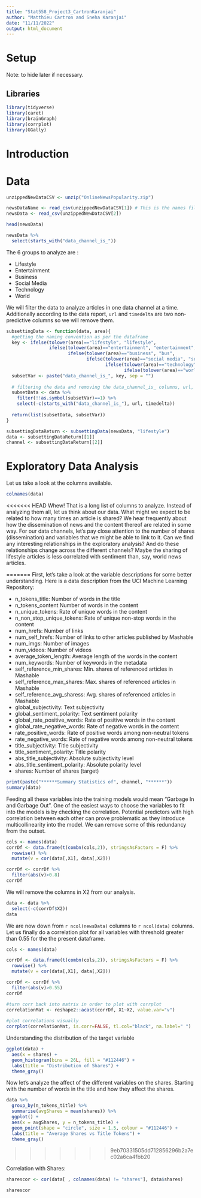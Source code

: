 ```yaml
---
title: "Stat558_Project3_CartronKaranjai"
author: "Matthieu Cartron and Sneha Karanjai"
date: "11/11/2022"
output: html_document
---
```


# Setup

Note: to hide later if necessary.

## Libraries

```r
library(tidyverse)
library(caret)
library(brainGraph)
library(corrplot)
library(GGally)
```

# Introduction

# Data

```r
unzippedNewDataCSV <- unzip("OnlineNewsPopularity.zip")

newsDataName <- read_csv(unzippedNewDataCSV[1]) # This is the names file
newsData <- read_csv(unzippedNewDataCSV[2])

head(newsData)
```

```r
newsData %>% 
  select(starts_with("data_channel_is_"))
```
The 6 groups to analyze are : 

- Lifestyle 
- Entertainment 
- Business
- Social Media 
- Technology 
- World 

We will filter the data to analyze articles in one data channel at a time. Additionally according to the data report, `url` and `timedelta` are two non-predictive columns so we will remove them.

```r
subsettingData <- function(data, area){
  #getting the naming convention as per the dataframe
  key <- ifelse(tolower(area)=="lifestyle", "lifestyle",
                ifelse(tolower(area)=="entertainment", "entertainment",
                       ifelse(tolower(area)=="business", "bus",
                              ifelse(tolower(area)=="social media", "socmed",
                                     ifelse(tolower(area)=="technology", "tech",
                                            ifelse(tolower(area)=="world", "world", "NA"))))))
  subsetVar <- paste("data_channel_is_", key, sep = "")
  
  # filtering the data and removing the data_channel_is_ columns, url, and timedelta
  subsetData <- data %>% 
    filter(!!as.symbol(subsetVar)==1) %>% 
    select(-c(starts_with("data_channel_is_"), url, timedelta))
  
  return(list(subsetData, subsetVar))
}

subsettingDataReturn <- subsettingData(newsData, "lifestyle")
data <- subsettingDataReturn[[1]]
channel <- subsettingDataReturn[[2]]
```

# Exploratory Data Analysis 

Let us take a look at the columns available. 

```r
colnames(data)
```

<<<<<<< HEAD
Whew! That is a long list of columns to analyze. Instead of analyzing them all, let us think about our data. What might we expect to be related to how many times an article is shared? We hear frequently about how the dissemination of news and the content thereof are related in some way. For our data channels, let's pay close attention to the number of shares (dissemination) and variables that we might be able to link to it. Can we find any interesting relationships in the exploratory analysis? And do these relationships change across the different channels? Maybe the sharing of lifestyle articles is less correlated with sentiment than, say, world news articles.  




=======
First, let's take a look at the variable descriptions for some better understanding. Here is a data description from the UCI Machine Learning Repository: 

- n_tokens_title: Number of words in the title
- n_tokens_content Number of words in the content
- n_unique_tokens: Rate of unique words in the content
- n_non_stop_unique_tokens: Rate of unique non-stop words in the content
- num_hrefs: Number of links
- num_self_hrefs: Number of links to other articles published by Mashable
- num_imgs: Number of images
- num_videos: Number of videos
- average_token_length: Average length of the words in the content
- num_keywords: Number of keywords in the metadata
- self_reference_min_shares: Min. shares of referenced articles in Mashable
- self_reference_max_shares: Max. shares of referenced articles in Mashable
- self_reference_avg_sharess: Avg. shares of referenced articles in Mashable
- global_subjectivity: Text subjectivity
- global_sentiment_polarity: Text sentiment polarity
- global_rate_positive_words: Rate of positive words in the content
- global_rate_negative_words: Rate of negative words in the content
- rate_positive_words: Rate of positive words among non-neutral tokens
- rate_negative_words: Rate of negative words among non-neutral tokens
- title_subjectivity: Title subjectivity
- title_sentiment_polarity: Title polarity
- abs_title_subjectivity: Absolute subjectivity level
- abs_title_sentiment_polarity: Absolute polarity level
- shares: Number of shares (target)



```r
print(paste("******Summary Statistics of", channel, "******"))
summary(data)
```

Feeding all these variables into the training models would mean "Garbage In and Garbage Out". One of the easiest ways to choose the variables to fit into the models is by checking the correlation. Potential predictors with high correlation between each other can prove problematic as they introduce multicollinearity into the model. We can remove some of this redundancy from the outset. 

```r
cols <- names(data)
corrDf <- data.frame(t(combn(cols,2)), stringsAsFactors = F) %>%
  rowwise() %>%
  mutate(v = cor(data[,X1], data[,X2]))

corrDf <- corrDf %>% 
  filter(abs(v)>0.8)
corrDf
```

We will remove the columns in X2 from our analysis.

```r
data <- data %>% 
  select(-c(corrDf$X2))
data
```
We are now down from `r ncol(newsData)` columns to `r ncol(data)` columns. Let us finally do a correlation plot for all variables with threshold greater than 0.55 for the the present dataframe. 

```r
cols <- names(data)

corrDf <- data.frame(t(combn(cols,2)), stringsAsFactors = F) %>%
  rowwise() %>%
  mutate(v = cor(data[,X1], data[,X2]))

corrDf <- corrDf %>% 
  filter(abs(v)>0.55)
corrDf

#turn corr back into matrix in order to plot with corrplot
correlationMat <- reshape2::acast(corrDf, X1~X2, value.var="v")
  
#plot correlations visually
corrplot(correlationMat, is.corr=FALSE, tl.col="black", na.label=" ")
```
Understanding the distribution of the target variable 


```r
ggplot(data) +
  aes(x = shares) +
  geom_histogram(bins = 26L, fill = "#112446") +
  labs(title = "Distribution of Shares") +
  theme_gray()
```
Now let's analyze the affect of the different variables on the shares. Starting with the number of words in the title and how they affect the shares. 

```r
data %>% 
  group_by(n_tokens_title) %>% 
  summarise(avgShares = mean(shares)) %>% 
  ggplot() +
  aes(x = avgShares, y = n_tokens_title) +
  geom_point(shape = "circle", size = 1.5, colour = "#112446") +
  labs(title = "Average Shares vs Title Tokens") +
  theme_gray()
```
>>>>>>> 9eb70331505dd712856296b2a7ec02a6ca4fbb20

Correlation with Shares: 

```r
sharescor <- cor(data[ , colnames(data) != "shares"], data$shares)

sharescor

```


